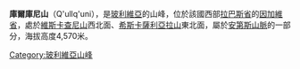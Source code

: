 {{Coord|16|43|31|S|68|33|29|W|display=title}}

'''庫爾庫尼山'''（Q'ullq'uni），是[[玻利維亞|玻利維亞]]的山峰，位於該國西部[[拉巴斯省_(玻利維亞)|拉巴斯省]]的[[因加維省|因加維省]]，處於[[維斯卡查尼山|維斯卡查尼山]]西北面、[[希斯卡薩利亞拉山|希斯卡薩利亞拉山]]東北面，屬於[[安第斯山脈|安第斯山脈]]的一部分，海拔高度4,570米。

{{Bolivia-geo-stub}}
[[Category:玻利維亞山峰|Category:玻利維亞山峰]]